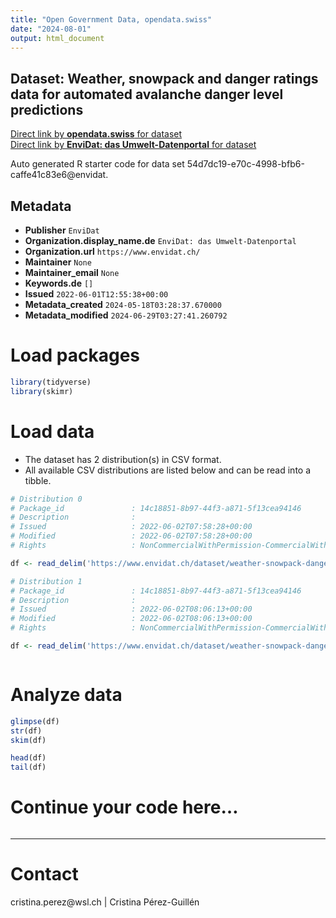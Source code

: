 ```yaml
---
title: "Open Government Data, opendata.swiss"
date: "2024-08-01"
output: html_document
---
```


## Dataset: Weather, snowpack and danger ratings data for automated avalanche danger level predictions



[Direct link by **opendata.swiss** for dataset](https://opendata.swiss/de/dataset/weather-snowpack-and-danger-ratings-data-for-automated-avalanche-danger-level-predictions)<br>
[Direct link by **EnviDat: das Umwelt-Datenportal** for dataset](https://www.envidat.ch/#/metadata/weather-snowpack-danger_ratings-data)

Auto generated R starter code for data set 54d7dc19-e70c-4998-bfb6-caffe41c83e6@envidat.

## Metadata

- **Publisher** `EnviDat`
- **Organization.display_name.de** `EnviDat: das Umwelt-Datenportal`
- **Organization.url** `https://www.envidat.ch/`
- **Maintainer** `None`
- **Maintainer_email** `None`
- **Keywords.de** `[]`
- **Issued** `2022-06-01T12:55:38+00:00`
- **Metadata_created** `2024-05-18T03:28:37.670000`
- **Metadata_modified** `2024-06-29T03:27:41.260792`


# Load packages

```r

library(tidyverse)
library(skimr)

```

# Load data

-   The dataset has 2 distribution(s) in CSV format.
-   All available CSV distributions are listed below and can be read into a tibble.

```r

# Distribution 0
# Package_id               : 14c18851-8b97-44f3-a871-5f13cea94146
# Description              : 
# Issued                   : 2022-06-02T07:58:28+00:00
# Modified                 : 2022-06-02T07:58:28+00:00
# Rights                   : NonCommercialWithPermission-CommercialWithPermission-ReferenceRequired

df <- read_delim('https://www.envidat.ch/dataset/weather-snowpack-danger_ratings-data/resource/11c8a22e-3e76-4f1f-8880-17ebf6525e9a')

# Distribution 1
# Package_id               : 14c18851-8b97-44f3-a871-5f13cea94146
# Description              : 
# Issued                   : 2022-06-02T08:06:13+00:00
# Modified                 : 2022-06-02T08:06:13+00:00
# Rights                   : NonCommercialWithPermission-CommercialWithPermission-ReferenceRequired

df <- read_delim('https://www.envidat.ch/dataset/weather-snowpack-danger_ratings-data/resource/7f6d8de7-194c-4ae6-9e0d-473a45342918')



```

# Analyze data

```r

glimpse(df)
str(df)
skim(df)

head(df)
tail(df)

```

# Continue your code here...

```r

```

------------------------------------------------------------------------

# Contact

cristina.perez@wsl.ch | Cristina Pérez-Guillén
